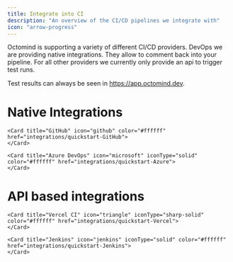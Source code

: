 ```yaml
---
title: Integrate into CI
description: "An overview of the CI/CD pipelines we integrate with"
icon: "arrow-progress"
---
```


Octomind is supporting a variety of different CI/CD providers. 
DevOps we are providing native integrations. They allow to comment back into your pipeline.
For all other providers we currently only provide an api to trigger test runs.

Test results can always be seen in https://app.octomind.dev.

# Native Integrations

<CardGroup cols={2}>

    <Card title="GitHub" icon="github" color="#ffffff" href="integrations/quickstart-GitHub">
    </Card>

    <Card title="Azure DevOps" icon="microsoft" iconType="solid" color="#ffffff" href="integrations/quickstart-Azure">
    </Card>

</CardGroup>

<div class="mt-8" />

# API based integrations

<CardGroup cols={2}>

    <Card title="Vercel CI" icon="triangle" iconType="sharp-solid" color="#ffffff" href="integrations/quickstart-Vercel">
    </Card>

    <Card title="Jenkins" icon="jenkins" iconType="solid" color="#ffffff" href="integrations/quickstart-Jenkins">
    </Card>

</CardGroup>

